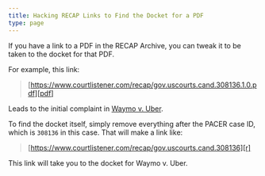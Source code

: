 ```yaml
---
title: Hacking RECAP Links to Find the Docket for a PDF
type: page
---
```


If you have a link to a PDF in the RECAP Archive, you can tweak it to be taken to the docket for that PDF. 

For example, this link:

> [https://www.courtlistener.com/recap/gov.uscourts.cand.308136.1.0.pdf][pdf]

Leads to the initial complaint in [Waymo v. Uber][way]. 

To find the docket itself, simply remove everything after the PACER case ID, which is `308136` in this case. That will make a link like:

> [https://www.courtlistener.com/recap/gov.uscourts.cand.308136][r]
    
This link will take you to the docket for Waymo v. Uber.


[way]: https://www.courtlistener.com/docket/4609586/waymo-llc-v-uber-technologies-inc/
[pdf]: https://www.courtlistener.com/recap/gov.uscourts.cand.308136.1.0.pdf
[r]: https://www.courtlistener.com/recap/gov.uscourts.cand.308136
